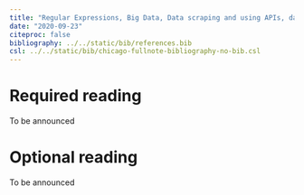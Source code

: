```yaml
---
title: "Regular Expressions, Big Data, Data scraping and using APIs, data security"
date: "2020-09-23"
citeproc: false
bibliography: ../../static/bib/references.bib
csl: ../../static/bib/chicago-fullnote-bibliography-no-bib.csl
---
```


# Required reading

To be announced

# Optional reading

To be announced
